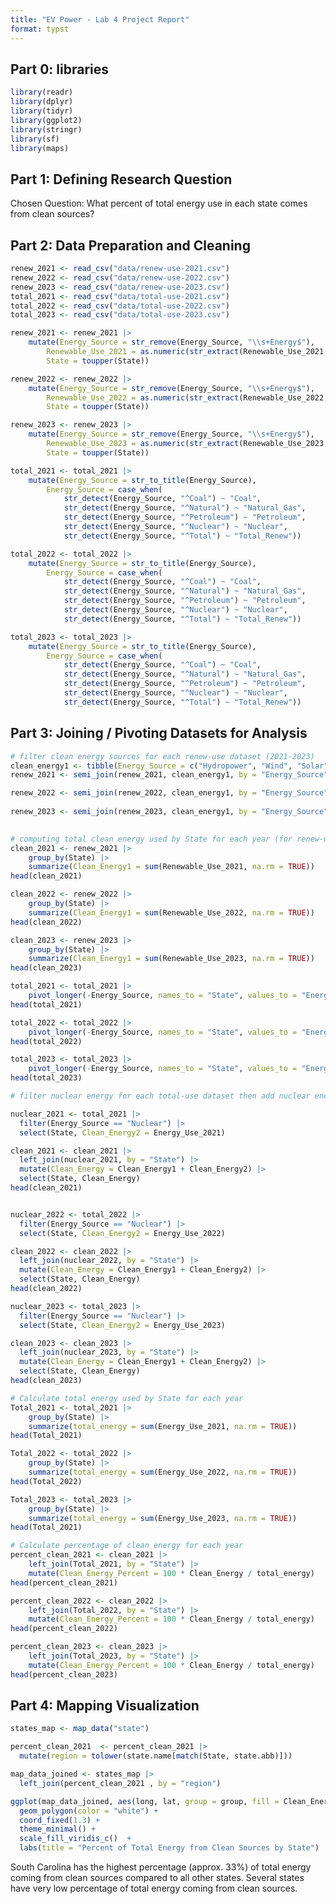 ```yaml
---
title: "EV Power - Lab 4 Project Report"
format: typst
---
```



## **Part 0: libraries**
```r
library(readr)
library(dplyr)
library(tidyr)
library(ggplot2)
library(stringr)
library(sf)
library(maps)
```

## **Part 1:** **Defining Research Question**

Chosen Question: What percent of total energy use in each state comes from clean sources?

## **Part 2: Data Preparation and Cleaning**

```r
renew_2021 <- read_csv("data/renew-use-2021.csv")
renew_2022 <- read_csv("data/renew-use-2022.csv")
renew_2023 <- read_csv("data/renew-use-2023.csv")
total_2021 <- read_csv("data/total-use-2021.csv")
total_2022 <- read_csv("data/total-use-2022.csv")
total_2023 <- read_csv("data/total-use-2023.csv")
```

```r
renew_2021 <- renew_2021 |>
    mutate(Energy_Source = str_remove(Energy_Source, "\\s+Energy$"), 
        Renewable_Use_2021 = as.numeric(str_extract(Renewable_Use_2021, "\\d+")),
        State = toupper(State)) 

renew_2022 <- renew_2022 |>
    mutate(Energy_Source = str_remove(Energy_Source, "\\s+Energy$"), 
        Renewable_Use_2022 = as.numeric(str_extract(Renewable_Use_2022, "\\d+")),
        State = toupper(State))  

renew_2023 <- renew_2023 |>
    mutate(Energy_Source = str_remove(Energy_Source, "\\s+Energy$"), 
        Renewable_Use_2023 = as.numeric(str_extract(Renewable_Use_2023, "\\d+")),
        State = toupper(State))  

total_2021 <- total_2021 |>
    mutate(Energy_Source = str_to_title(Energy_Source),
        Energy_Source = case_when(
            str_detect(Energy_Source, "^Coal") ~ "Coal",
            str_detect(Energy_Source, "^Natural") ~ "Natural_Gas",
            str_detect(Energy_Source, "^Petroleum") ~ "Petroleum",
            str_detect(Energy_Source, "^Nuclear") ~ "Nuclear",
            str_detect(Energy_Source, "^Total") ~ "Total_Renew"))

total_2022 <- total_2022 |>
    mutate(Energy_Source = str_to_title(Energy_Source),
        Energy_Source = case_when(
            str_detect(Energy_Source, "^Coal") ~ "Coal",
            str_detect(Energy_Source, "^Natural") ~ "Natural_Gas",
            str_detect(Energy_Source, "^Petroleum") ~ "Petroleum",
            str_detect(Energy_Source, "^Nuclear") ~ "Nuclear",
            str_detect(Energy_Source, "^Total") ~ "Total_Renew"))

total_2023 <- total_2023 |>
    mutate(Energy_Source = str_to_title(Energy_Source),
        Energy_Source = case_when(
            str_detect(Energy_Source, "^Coal") ~ "Coal",
            str_detect(Energy_Source, "^Natural") ~ "Natural_Gas",
            str_detect(Energy_Source, "^Petroleum") ~ "Petroleum",
            str_detect(Energy_Source, "^Nuclear") ~ "Nuclear",
            str_detect(Energy_Source, "^Total") ~ "Total_Renew"))
```


## **Part 3: Joining / Pivoting Datasets for Analysis**

```r
# filter clean energy sources for each renew-use dataset (2021-2023)
clean_energy1 <- tibble(Energy_Source = c("Hydropower", "Wind", "Solar"))
renew_2021 <- semi_join(renew_2021, clean_energy1, by = "Energy_Source") 

renew_2022 <- semi_join(renew_2022, clean_energy1, by = "Energy_Source") 
    
renew_2023 <- semi_join(renew_2023, clean_energy1, by = "Energy_Source") 
   

# computing total clean energy used by State for each year (for renew-use datasets)
clean_2021 <- renew_2021 |>
    group_by(State) |>
    summarize(Clean_Energy1 = sum(Renewable_Use_2021, na.rm = TRUE)) 
head(clean_2021)

clean_2022 <- renew_2022 |>
    group_by(State) |>
    summarize(Clean_Energy1 = sum(Renewable_Use_2022, na.rm = TRUE)) 
head(clean_2022)

clean_2023 <- renew_2023 |>
    group_by(State) |>
    summarize(Clean_Energy1 = sum(Renewable_Use_2023, na.rm = TRUE)) 
head(clean_2023)
```

```r
total_2021 <- total_2021 |>
    pivot_longer(-Energy_Source, names_to = "State", values_to = "Energy_Use_2021") 
head(total_2021)

total_2022 <- total_2022 |>
    pivot_longer(-Energy_Source, names_to = "State", values_to = "Energy_Use_2022") 
head(total_2022)

total_2023 <- total_2023 |>
    pivot_longer(-Energy_Source, names_to = "State", values_to = "Energy_Use_2023")
head(total_2023)
```

```r
# filter nuclear energy for each total-use dataset then add nuclear energy consumed to the total clean energy used calculated above

nuclear_2021 <- total_2021 |>
  filter(Energy_Source == "Nuclear") |>
  select(State, Clean_Energy2 = Energy_Use_2021) 

clean_2021 <- clean_2021 |>
  left_join(nuclear_2021, by = "State") |>
  mutate(Clean_Energy = Clean_Energy1 + Clean_Energy2) |>
  select(State, Clean_Energy) 
head(clean_2021)


nuclear_2022 <- total_2022 |>
  filter(Energy_Source == "Nuclear") |>
  select(State, Clean_Energy2 = Energy_Use_2022)

clean_2022 <- clean_2022 |>
  left_join(nuclear_2022, by = "State") |>
  mutate(Clean_Energy = Clean_Energy1 + Clean_Energy2) |>
  select(State, Clean_Energy)
head(clean_2022)

nuclear_2023 <- total_2023 |>
  filter(Energy_Source == "Nuclear") |>
  select(State, Clean_Energy2 = Energy_Use_2023)

clean_2023 <- clean_2023 |>
  left_join(nuclear_2023, by = "State") |>
  mutate(Clean_Energy = Clean_Energy1 + Clean_Energy2) |>
  select(State, Clean_Energy)
head(clean_2023)
```

```r
# Calculate total energy used by State for each year
Total_2021 <- total_2021 |>
    group_by(State) |>
    summarize(total_energy = sum(Energy_Use_2021, na.rm = TRUE))
head(Total_2021)

Total_2022 <- total_2022 |>
    group_by(State) |>
    summarize(total_energy = sum(Energy_Use_2022, na.rm = TRUE))
head(Total_2022)

Total_2023 <- total_2023 |>
    group_by(State) |>
    summarize(total_energy = sum(Energy_Use_2023, na.rm = TRUE))
head(Total_2021)

```

```r
# Calculate percentage of clean energy for each year
percent_clean_2021 <- clean_2021 |>
    left_join(Total_2021, by = "State") |>
    mutate(Clean_Energy_Percent = 100 * Clean_Energy / total_energy)
head(percent_clean_2021)

percent_clean_2022 <- clean_2022 |>
    left_join(Total_2022, by = "State") |>
    mutate(Clean_Energy_Percent = 100 * Clean_Energy / total_energy)
head(percent_clean_2022)

percent_clean_2023 <- clean_2023 |>
    left_join(Total_2023, by = "State") |>
    mutate(Clean_Energy_Percent = 100 * Clean_Energy / total_energy)
head(percent_clean_2023)

```


## **Part 4: Mapping Visualization**

```r
states_map <- map_data("state")

percent_clean_2021  <- percent_clean_2021 |>
  mutate(region = tolower(state.name[match(State, state.abb)]))

map_data_joined <- states_map |>
  left_join(percent_clean_2021 , by = "region")

ggplot(map_data_joined, aes(long, lat, group = group, fill = Clean_Energy_Percent)) +
  geom_polygon(color = "white") +
  coord_fixed(1.3) +
  theme_minimal() +
  scale_fill_viridis_c()  +
  labs(title = "Percent of Total Energy from Clean Sources by State") 
```

South Carolina has the highest percentage (approx. 33%) of total energy coming from clean sources compared to all other states. Several states have very low percentage of total energy coming from clean sources.